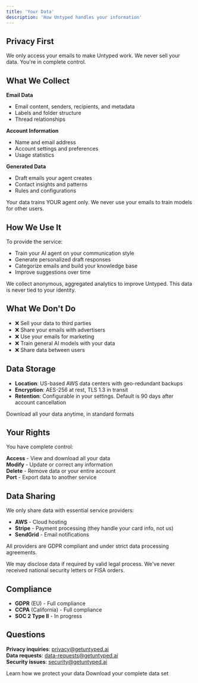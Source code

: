 ```yaml
---
title: 'Your Data'
description: 'How Untyped handles your information'
---
```


## Privacy First

We only access your emails to make Untyped work. We never sell your data. You're in complete control.

## What We Collect

**Email Data**

- Email content, senders, recipients, and metadata
- Labels and folder structure
- Thread relationships

**Account Information**

- Name and email address
- Account settings and preferences
- Usage statistics

**Generated Data**

- Draft emails your agent creates
- Contact insights and patterns
- Rules and configurations

<Note>Your data trains YOUR agent only. We never use your emails to train models for other users.</Note>

## How We Use It

To provide the service:

- Train your AI agent on your communication style
- Generate personalized draft responses
- Categorize emails and build your knowledge base
- Improve suggestions over time

We collect anonymous, aggregated analytics to improve Untyped. This data is never tied to your identity.

## What We Don't Do

- ❌ Sell your data to third parties
- ❌ Share your emails with advertisers
- ❌ Use your emails for marketing
- ❌ Train general AI models with your data
- ❌ Share data between users

## Data Storage

- **Location**: US-based AWS data centers with geo-redundant backups
- **Encryption**: AES-256 at rest, TLS 1.3 in transit
- **Retention**: Configurable in your settings. Default is 90 days after account cancellation

<Card title='Export Your Data' icon='download' href='/data-privacy/export'>
  Download all your data anytime, in standard formats
</Card>

## Your Rights

You have complete control:

**Access** - View and download all your data  
**Modify** - Update or correct any information  
**Delete** - Remove data or your entire account  
**Port** - Export data to another service

## Data Sharing

We only share data with essential service providers:

- **AWS** - Cloud hosting
- **Stripe** - Payment processing (they handle your card info, not us)
- **SendGrid** - Email notifications

All providers are GDPR compliant and under strict data processing agreements.

<Warning>We may disclose data if required by valid legal process. We've never received national security letters or FISA orders.</Warning>

## Compliance

- **GDPR** (EU) - Full compliance
- **CCPA** (California) - Full compliance
- **SOC 2 Type II** - In progress

## Questions

**Privacy inquiries**: privacy@getuntyped.ai  
**Data requests**: data-requests@getuntyped.ai  
**Security issues**: security@getuntyped.ai

<Columns cols={2}>
  <Card title='Security Details' icon='lock' href='/data-privacy/security'>
    Learn how we protect your data
  </Card>
  <Card title='Export Your Data' icon='download' href='/data-privacy/export'>
    Download your complete data set
  </Card>
</Columns>
